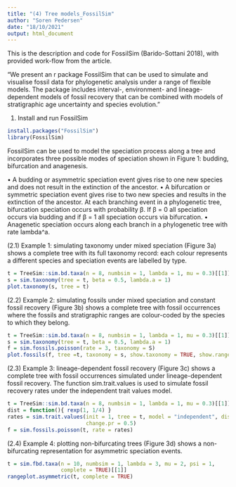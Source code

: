```yaml
---
title: "(4) Tree models_FossilSim"
author: "Soren Pedersen"
date: "18/10/2021"
output: html_document
---
```


This is the description and code for FossilSim (Barido-Sottani 2018), with provided work-flow from the article.

"We present an r package FossilSim that can be used to simulate and visualise fossil data for phylogenetic analysis under a range of flexible models. The package includes interval-, environment- and lineage-dependent models of fossil recovery that can be combined with models of stratigraphic age uncertainty and species evolution."

(1) Install and run FossilSim
```r
install.packages("FossilSim")
library(FossilSim)
```

FossilSim can be used to model the speciation process along a tree and incorporates three possible modes of speciation shown in Figure 1: budding, bifurcation and anagenesis. 

•	A budding or asymmetric speciation event gives rise to one new species and does   not result in the extinction of the ancestor. 
•	A bifurcation or symmetric speciation event gives rise to two new species and     results in the extinction of the ancestor. At each branching event in a           phylogenetic tree, bifurcation speciation occurs with probability β. If β = 0     all speciation occurs via budding and if β = 1 all speciation occurs via          bifurcation. 
•	Anagenetic speciation occurs along each branch in a phylogenetic tree with rate   lambda^a.

(2.1) Example 1: simulating taxonomy under mixed speciation
(Figure 3a) shows a complete tree with its full taxonomy record: each colour represents a different species and speciation events are labelled by type.
```r
t = TreeSim::sim.bd.taxa(n = 8, numbsim = 1, lambda = 1, mu = 0.3)[[1]]
s = sim.taxonomy(tree = t, beta = 0.5, lambda.a = 1)
plot.taxonomy(s, tree = t)
```

(2.2) Example 2: simulating fossils under mixed speciation and constant fossil recovery
(Figure 3b) shows a complete tree with fossil occurrences where the fossils and stratigraphic ranges are colour-coded by the species to which they belong.
```r
t = TreeSim::sim.bd.taxa(n = 8, numbsim = 1, lambda = 1, mu = 0.3)[[1]]
s = sim.taxonomy(tree = t, beta = 0.5, lambda.a = 1)
f = sim.fossils.poisson(rate = 3, taxonomy = S)
plot.fossils(f, tree =t, taxonomy = s, show.taxonomy = TRUE, show.ranges = TRUE)
```

(2.3) Example 3: lineage-dependent fossil recovery
(Figure 3c) shows a complete tree with fossil occurrences simulated under lineage-dependent fossil recovery. The function sim.trait.values is used to simulate fossil recovery rates under the independent trait values model.
```r
t = TreeSim::sim.bd.taxa(n = 8, numbsim = 1, lambda = 1, mu = 0.3)[[1]]
dist = function(){ rexp(1, 1/4) }
rates = sim.trait.values(init = 1, tree = t, model = "independent", dist = dist, 
                         change.pr = 0.5)
f = sim.fossils.poisson(t, rate = rates)
```

(2.4) Example 4: plotting non-bifurcating trees
(Figure 3d) shows a non-bifurcating representation for asymmetric speciation events.
```r
t = sim.fbd.taxa(n = 10, numbsim = 1, lambda = 3, mu = 2, psi = 1, 
                 complete = TRUE)[[1]]
rangeplot.asymmetric(t, complete = TRUE)
```
